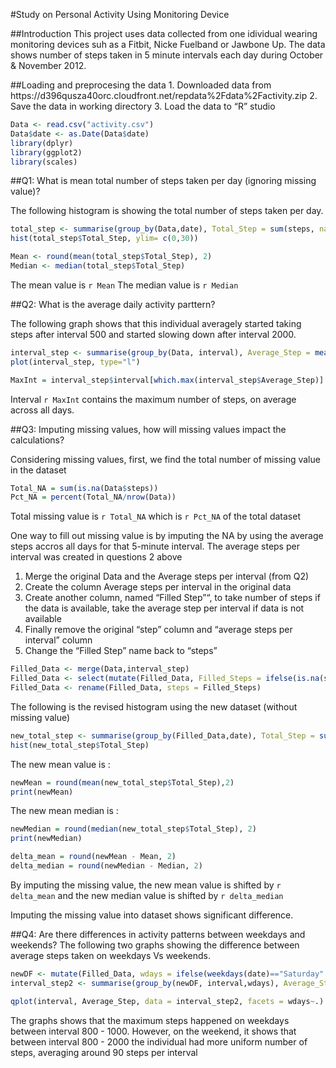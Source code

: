#Study on Personal Activity Using Monitoring Device

##Introduction
This project uses data collected from one idividual wearing monitoring devices suh as a Fitbit, Nicke Fuelband or Jawbone Up.
The data shows number of steps taken in 5 minute intervals each day during October & November 2012.

##Loading and preprocesing the data
1. Downloaded data from https://d396qusza40orc.cloudfront.net/repdata%2Fdata%2Factivity.zip
2. Save the data in working directory
3. Load the data to "R" studio

```r
Data <- read.csv("activity.csv")
Data$date <- as.Date(Data$date)
library(dplyr)
library(ggplot2)
library(scales)
```

##Q1: What is mean total number of steps taken per day (ignoring missing value)?

The following histogram is showing the total number of steps taken per day.
```r

total_step <- summarise(group_by(Data,date), Total_Step = sum(steps, na.rm=TRUE))
hist(total_step$Total_Step, ylim= c(0,30))
```

```r
Mean <- round(mean(total_step$Total_Step), 2)
Median <- median(total_step$Total_Step)
```

The mean value is `r Mean`
The median value is `r Median`


##Q2: What is the average daily activity parttern?

The following graph shows that this individual averagely started taking steps after interval 500 and started slowing down after interval 2000.

```r
interval_step <- summarise(group_by(Data, interval), Average_Step = mean(steps, na.rm=TRUE))
plot(interval_step, type="l")
```
```r
MaxInt = interval_step$interval[which.max(interval_step$Average_Step)]
```
Interval `r MaxInt` contains the maximum number of steps, on average across all days.

##Q3: Imputing missing values, how will missing values impact the calculations?

Considering missing values, first, we find the total number of missing value in the dataset
```r
Total_NA = sum(is.na(Data$steps))
Pct_NA = percent(Total_NA/nrow(Data))
```
Total missing value is `r Total_NA` which is `r Pct_NA` of the total dataset

One way to fill out missing value is by imputing the NA by using the average steps accros all days for that 5-minute interval.
The average steps per interval was created in questions 2 above

1. Merge the original Data and the Average steps per interval (from Q2)
2. Create the column Average steps per interval in the original data
3. Create another column, named "Filled Step"",  to take number of steps if the data is available, take the average step per interval if data is not available
4. Finally remove the original "step" column and "average steps per interval" column
5. Change the "Filled Step" name back to "steps"
```r
Filled_Data <- merge(Data,interval_step)
Filled_Data <- select(mutate(Filled_Data, Filled_Steps = ifelse(is.na(steps), Average_Step, steps)), interval, Filled_Steps, date)
Filled_Data <- rename(Filled_Data, steps = Filled_Steps)
```

The following is the revised histogram using the new dataset (without missing value)
```r
new_total_step <- summarise(group_by(Filled_Data,date), Total_Step = sum(steps))
hist(new_total_step$Total_Step)
```

The new mean value is :
```r
newMean = round(mean(new_total_step$Total_Step),2)
print(newMean)
```
The new mean median is :
```r
newMedian = round(median(new_total_step$Total_Step), 2)
print(newMedian)
```

```r
delta_mean = round(newMean - Mean, 2)
delta_median = round(newMedian - Median, 2)
```

By imputing the missing value, the new mean value is shifted by `r delta_mean` and the new median value is shifted by `r delta_median`

Imputing the missing value into dataset shows significant difference.

##Q4: Are there differences in activity patterns between weekdays and weekends?
The following two graphs showing the difference between average steps taken on weekdays Vs weekends.

```r
newDF <- mutate(Filled_Data, wdays = ifelse(weekdays(date)=="Saturday"|weekdays(date)=="Sunday", "Weekends", "Weekdays"))
interval_step2 <- summarise(group_by(newDF, interval,wdays), Average_Step = mean(steps))

qplot(interval, Average_Step, data = interval_step2, facets = wdays~.) + geom_line()
```

The graphs shows that the maximum steps happened on weekdays between interval 800 - 1000.  However, on the weekend, it shows that between interval 800 - 2000 the individual had more uniform number of steps, averaging around 90 steps per interval

